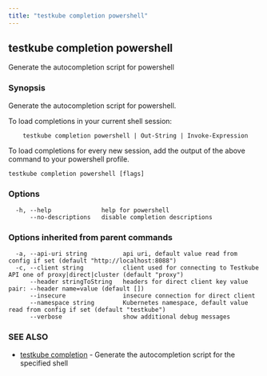 ```yaml
---
title: "testkube completion powershell"
---
```

<head>
  <meta name="docsearch:indexPrefix" content="reference-doc" />
</head>

## testkube completion powershell

Generate the autocompletion script for powershell

### Synopsis

Generate the autocompletion script for powershell.

To load completions in your current shell session:

```
	testkube completion powershell | Out-String | Invoke-Expression
```

To load completions for every new session, add the output of the above command
to your powershell profile.


```
testkube completion powershell [flags]
```

### Options

```
  -h, --help              help for powershell
      --no-descriptions   disable completion descriptions
```

### Options inherited from parent commands

```
  -a, --api-uri string          api uri, default value read from config if set (default "http://localhost:8088")
  -c, --client string           client used for connecting to Testkube API one of proxy|direct|cluster (default "proxy")
      --header stringToString   headers for direct client key value pair: --header name=value (default [])
      --insecure                insecure connection for direct client
      --namespace string        Kubernetes namespace, default value read from config if set (default "testkube")
      --verbose                 show additional debug messages
```

### SEE ALSO

* [testkube completion](testkube-completion.mdx)	 - Generate the autocompletion script for the specified shell

